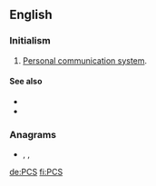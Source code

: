 {{also|pcs|pcs.|PCS}}
==English==

===Initialism===
{{rfc-header|Initialism}}
{{head|en|initialism}}

# {{lb|en|telecommunications}} [[personal communication system#English|Personal communication system]].

====See also====
* {{l|en|GSM}}
* {{l|en|GPRS}}

===Anagrams===
* {{l|en|CPS}}, {{l|en|CSP}}, {{l|en|SCP}}

[[de:PCS]]
[[fi:PCS]]